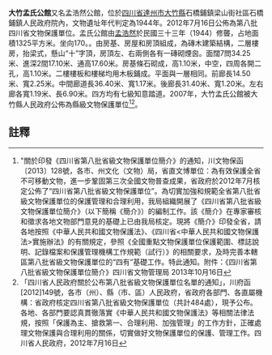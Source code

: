 {{msg:四川省文物保護單位
|名稱 = 大竹孟氏公館
|編號 = 448
|圖片 = 
|級別 = S8
|分類 = 
|時代 = 1944年
|地点 = [[四川省|四川省]][[達州市|達州市]][[大竹縣|大竹縣]]
|坐標 =
|登錄 = 2012年7月16日
}}
'''大竹孟氏公館'''又名孟浩然公館，位於[[四川省|四川省]][[達州市|達州市]][[大竹縣|大竹縣]]石橋鋪鎮梁山街社區石橋鋪鎮人民政府院內，文物遺址年代判定為1944年。2012年7月16日公佈為第八批四川省文物保護單位。孟氏公館由[[孟浩然|孟浩然]]於民國三十三年（1944）修聾，占地面積1325平方米。坐向170。。由房基、房屋和房頂組成，為磚木建築結構，二層樓房，抬梁式，懸山“十”字頂，房頂左、右兩側各有一磚砌煙囪。面闊7問34.25米、進深2間17.10米、通高17.60米。房基條石砌成，高1.10米，中空，四周各開二孔，高1.10米。二樓樓板和樓梯均用木板鋪成。平面與一層相同。前廊長14.50米、寬2.25米。中間廊道長36.40米、寬1.17米。後廊長31.40米、寬1.20米。左右廊各寬1.19米、長6.90米。四方均有七級知意踏道。2007年，大竹孟氏公館被大竹縣人民政府公佈為縣級文物保護單位<ref>"關於印發《四川省第八批省級文物保護單位簡介》的通知，川文物保函〔2013〕128號，各市、州文化（文物）局，省直文博單位：為有效保護全省不可移動文物，進一步鞏固第三次全國文物普查成果，省政府於2012年7月核定公佈了“四川省第八批省級文物保護單位”。為切實加強和規範全省第八批省級文物保護單位的保護管理和合理利用，我局組織開展了《四川省第八批省級文物保護單位簡介》（以下簡稱《簡介》）的編制工作。該《簡介》在專家審核和徵求各地文物部門意見的基礎上已由我局核定。現將《簡介》印發全省，請各地按照《中華人民共和國文物保護法》、《四川省<中華人民共和國文物保護法>實施辦法》的有關規定，參照《全國重點文物保護單位保護範圍、標誌說明、記錄檔案和保護管理機構工作規範（試行）》的相關要求，及時完善本轄區第八批省級文物保護單位的“四有”基礎工作。特此通知。附件：《四川省第八批省級文物保護單位簡介》四川省文物管理局  2013年10月16日</ref><ref>「四川省人民政府關於公布第八批省級文物保護單位名單的通知」，川府函[2012]149號，各市（州）、縣（市、區）人民政府，省政府各部門、各直屬機構：省政府核定四川省第八批省級文物保護單位（共計484處），現予公布。各地、各部門要認真貫徹落實《中華人民共和國文物保護法》等相關法律法規，按照「保護為主、搶救第一、合理利用、加強管理」的工作方針，正確處理文物保護與合理利用的關係，切實做好文物保護單位的保護、管理工作。四川省人民政府，2012年7月16日</ref>。
==註釋==
{{reflist}}